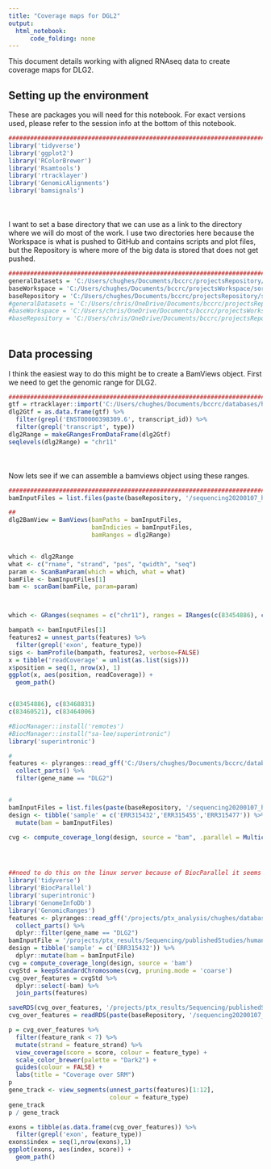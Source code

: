 ```yaml
---
title: "Coverage maps for DGL2"
output:
  html_notebook:
      code_folding: none
---
```


This document details working with aligned RNAseq data to create coverage maps for DLG2.

## Setting up the environment

These are packages you will need for this notebook. For exact versions used, please refer to the session info at the bottom of this notebook.

```r
##########################################################################################
library('tidyverse')
library('ggplot2')
library('RColorBrewer')
library('Rsamtools')
library('rtracklayer')
library('GenomicAlignments')
library('bamsignals')
```

<div style="margin-bottom:50px;"></div>

I want to set a base directory that we can use as a link to the directory where we will do most of the work. I use two directories here because the Workspace is what is pushed to GitHub and contains scripts and plot files, but the Repository is where more of the big data is stored that does not get pushed.

```r
##########################################################################################
generalDatasets = 'C:/Users/chughes/Documents/bccrc/projectsRepository/generalDatasets'
baseWorkspace = 'C:/Users/chughes/Documents/bccrc/projectsWorkspace/sorensenLab/relatedToDlg2'
baseRepository = 'C:/Users/chughes/Documents/bccrc/projectsRepository/sorensenLab/relatedToDlg2'
#generalDatasets = 'C:/Users/chris/OneDrive/Documents/bccrc/projectsRepository/generalDatasets'
#baseWorkspace = 'C:/Users/chris/OneDrive/Documents/bccrc/projectsWorkspace/sorensenLab/relatedToYbx1'
#baseRepository = 'C:/Users/chris/OneDrive/Documents/bccrc/projectsRepository/sorensenLab/relatedToYbx1'
```

<div style="margin-bottom:50px;"></div>

## Data processing

I think the easiest way to do this might be to create a BamViews object. First we need to get the genomic range for DLG2.

```r
##########################################################################################
gtf = rtracklayer::import('C:/Users/chughes/Documents/bccrc/databases/hg38/gencode_gtf/hg38.gtf')
dlg2Gtf = as.data.frame(gtf) %>%
  filter(grepl('ENST00000398309.6', transcript_id)) %>%
  filter(grepl('transcript', type))
dlg2Range = makeGRangesFromDataFrame(dlg2Gtf)
seqlevels(dlg2Range) = "chr11"
```

<div style="margin-bottom:50px;"></div>

Now lets see if we can assemble a bamviews object using these ranges.

```r
##########################################################################################
bamInputFiles = list.files(paste(baseRepository, '/sequencing20200107_humanProteinAtlasData/', sep = ''), pattern = '*.bam$', full.names = TRUE)

##
dlg2BamView = BamViews(bamPaths = bamInputFiles, 
                       bamIndicies = bamInputFiles,
                       bamRanges = dlg2Range)


which <- dlg2Range
what <- c("rname", "strand", "pos", "qwidth", "seq")
param <- ScanBamParam(which = which, what = what)     
bamFile <- bamInputFiles[1]
bam <- scanBam(bamFile, param=param)   



which <- GRanges(seqnames = c("chr11"), ranges = IRanges(c(83454886), c(83468831)))

bampath <- bamInputFiles[1]
features2 = unnest_parts(features) %>%
  filter(grepl('exon', feature_type))
sigs <- bamProfile(bampath, features2, verbose=FALSE)
x = tibble('readCoverage' = unlist(as.list(sigs)))
x$position = seq(1, nrow(x), 1)
ggplot(x, aes(position, readCoverage)) +
  geom_path()


c(83454886), c(83468831)
c(83460521), c(83464006)
```



```r
#BiocManager::install('remotes')
#BiocManager::install("sa-lee/superintronic")
library('superintronic')

#
features <- plyranges::read_gff('C:/Users/chughes/Documents/bccrc/databases/hg38/gencode_gtf/hg38.gtf') %>% 
  collect_parts() %>% 
  filter(gene_name == "DLG2")


#
bamInputFiles = list.files(paste(baseRepository, '/sequencing20200107_humanProteinAtlasData/', sep = ''), pattern = '*.bam$', full.names = TRUE)
design <- tibble('sample' = c('ERR315432','ERR315455','ERR315477')) %>%
  mutate(bam = bamInputFiles)

cvg <- compute_coverage_long(design, source = "bam", .parallel = MulticoreParam(3))




##need to do this on the linux server because of BiocParallel it seems
library('tidyverse')
library('BiocParallel')
library('superintronic')
library('GenomeInfoDb')
library('GenomicRanges')
features <- plyranges::read_gff('/projects/ptx_analysis/chughes/databases/refgenieIndexes/hg38/gencode_gtf/default/hg38.gtf') %>% 
  collect_parts() %>% 
  dplyr::filter(gene_name == "DLG2")
bamInputFile = '/projects/ptx_results/Sequencing/publishedStudies/humanProteinAtlasRnaSequencingData/starResults/ERR315432.sorted.bam'
design = tibble('sample' = c('ERR315432')) %>%
  dplyr::mutate(bam = bamInputFile)
cvg = compute_coverage_long(design, source = 'bam')
cvgStd = keepStandardChromosomes(cvg, pruning.mode = 'coarse')
cvg_over_features = cvgStd %>% 
  dplyr::select(-bam) %>% 
  join_parts(features)

saveRDS(cvg_over_features, '/projects/ptx_results/Sequencing/publishedStudies/humanProteinAtlasRnaSequencingData/starResults/ERR315432.dlg2.coverage.rds')
cvg_over_features = readRDS(paste(baseRepository, '/sequencing20200107_humanProteinAtlasData/ERR315432.dlg2.coverage.rds', sep = ''))

p = cvg_over_features %>%
  filter(feature_rank < 7) %>%
  mutate(strand = feature_strand) %>% 
  view_coverage(score = score, colour = feature_type) + 
  scale_color_brewer(palette = "Dark2") +
  guides(colour = FALSE) +
  labs(title = "Coverage over SRM")
p
gene_track <- view_segments(unnest_parts(features)[1:12], 
                            colour = feature_type)
gene_track
p / gene_track

exons = tibble(as.data.frame(cvg_over_features)) %>%
  filter(grepl('exon', feature_type))
exons$index = seq(1,nrow(exons),1)
ggplot(exons, aes(index, score)) +
  geom_path()
  
```










































